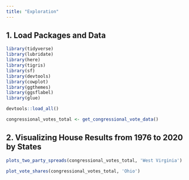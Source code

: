 ```yaml
---
title: "Exploration"
---
```


## 1. Load Packages and Data

```r
library(tidyverse)
library(lubridate)
library(here)
library(tigris)
library(sf)
library(devtools)
library(cowplot)
library(ggthemes)
library(ggsflabel)
library(glue)

devtools::load_all()
```

```r
congressional_votes_total <- get_congressional_vote_data()
```

## 2. Visualizing House Results from 1976 to 2020 by States

```r
plots_two_party_spreads(congressional_votes_total, 'West Virginia')
```

```r
plot_vote_shares(congressional_votes_total, 'Ohio')
```












